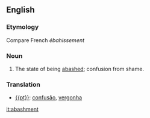 ==English==

===Etymology===
Compare French ''ébahissement''
===Noun===
#The state of being [[abashed]]; confusion from shame.

===Translation===
* [[{{pt}}]]: [[confusão]], [[vergonha]]

[[it:abashment]]